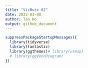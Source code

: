```yaml
---
title: "VizBuzz 02"
date: 2022-03-08
author: Tan Ho
output: github_document
---
```


```r
suppressPackageStartupMessages({
  library(tidyverse)
  library(tantastic)
  library(ggthemes)# library(usmap)
  # library(ggVennDiagram)
})
```

```r

```

```r

```

